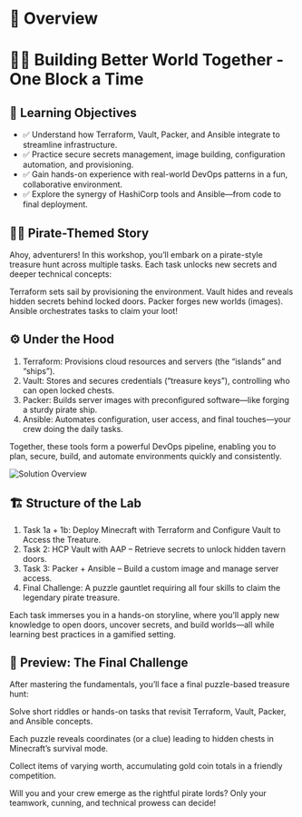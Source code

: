 # 👀 Overview

# 🤝🧩 Building Better World Together - One Block a Time 

## 🎯 Learning Objectives

* ✅ Understand how Terraform, Vault, Packer, and Ansible integrate to streamline infrastructure.
* ✅ Practice secure secrets management, image building, configuration automation, and provisioning.
* ✅ Gain hands-on experience with real-world DevOps patterns in a fun, collaborative environment.
* ✅ Explore the synergy of HashiCorp tools and Ansible—from code to final deployment.

## 🏴‍☠️ Pirate-Themed Story

Ahoy, adventurers! In this workshop, you’ll embark on a pirate-style treasure hunt across multiple tasks. Each task unlocks new secrets and deeper technical concepts:

Terraform sets sail by provisioning the environment.
Vault hides and reveals hidden secrets behind locked doors.
Packer forges new worlds (images).
Ansible orchestrates tasks to claim your loot!



## ⚙️ Under the Hood 

1. Terraform: Provisions cloud resources and servers (the “islands” and “ships”).
2. Vault: Stores and secures credentials (“treasure keys”), controlling who can open locked chests.
3. Packer: Builds server images with preconfigured software—like forging a sturdy pirate ship.
4. Ansible: Automates configuration, user access, and final touches—your crew doing the daily tasks.

Together, these tools form a powerful DevOps pipeline, enabling you to plan, secure, build, and automate environments quickly and consistently.

![Solution Overview](/assets/solution_overview.png)

## 🏗️ Structure of the Lab
1. Task 1a + 1b: Deploy Minecraft with Terraform and Configure Vault to Access the Treature.
2. Task 2: HCP Vault with AAP – Retrieve secrets to unlock hidden tavern doors.
3. Task 3: Packer + Ansible – Build a custom image and manage server access.
4. Final Challenge: A puzzle gauntlet requiring all four skills to claim the legendary pirate treasure.

Each task immerses you in a hands-on storyline, where you’ll apply new knowledge to open doors, uncover secrets, and build worlds—all while learning best practices in a gamified setting.

## 🔭 Preview: The Final Challenge
After mastering the fundamentals, you’ll face a final puzzle-based treasure hunt:

Solve short riddles or hands-on tasks that revisit Terraform, Vault, Packer, and Ansible concepts.

Each puzzle reveals coordinates (or a clue) leading to hidden chests in Minecraft’s survival mode.

Collect items of varying worth, accumulating gold coin totals in a friendly competition.

Will you and your crew emerge as the rightful pirate lords? Only your teamwork, cunning, and technical prowess can decide!